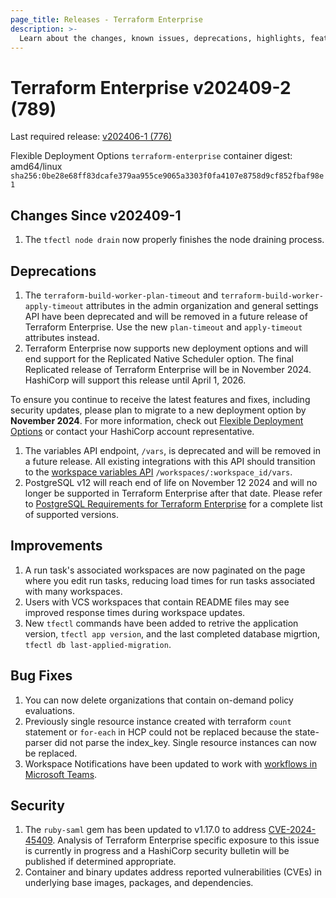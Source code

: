 ```yaml
---
page_title: Releases - Terraform Enterprise
description: >-
  Learn about the changes, known issues, deprecations, highlights, features, improvements, bug fixes, and security fixes for the v202409-2 (789) release.
---
```


# Terraform Enterprise v202409-2 (789)

Last required release: [v202406-1 (776)](/terraform/enterprise/releases/2024/v202406-1)

Flexible Deployment Options `terraform-enterprise` container digest: amd64/linux `sha256:0be28e68ff83dcafe379aa955ce9065a3303f0fa4107e8758d9cf852fbaf98e1`

## Changes Since v202409-1
1. The `tfectl node drain` now properly finishes the node draining process. 

## Deprecations

1. The `terraform-build-worker-plan-timeout` and `terraform-build-worker-apply-timeout` attributes in the admin organization and general settings API have been deprecated and will be removed in a future release of Terraform Enterprise. Use the new `plan-timeout` and `apply-timeout` attributes instead.
1. Terraform Enterprise now supports new deployment options and will end support for the Replicated Native Scheduler option. The final Replicated release of Terraform Enterprise will be in November 2024. HashiCorp will support this release until April 1, 2026.

  To ensure you continue to receive the latest features and fixes, including security updates, please plan to migrate to a new deployment option by **November 2024**. For more information, check out [Flexible Deployment Options](/terraform/enterprise/flexible-deployments/) or contact your HashiCorp account representative.
1. The variables API endpoint, `/vars`, is deprecated and will be removed in a future release. All existing integrations with this API should transition to the [workspace variables API](/terraform/cloud-docs/api-docs/workspace-variables) `/workspaces/:workspace_id/vars`.
1. PostgreSQL v12 will reach end of life on November 12 2024 and will no longer be supported in Terraform Enterprise after that date. Please refer to [PostgreSQL Requirements for Terraform Enterprise](/terraform/enterprise/flexible-deployments/install/requirements/data-storage/postgres-requirements) for a complete list of supported versions.


## Improvements

1. A run task's associated workspaces are now paginated on the page where you edit run tasks, reducing load times for run tasks associated with many workspaces.
1. Users with VCS workspaces that contain README files may see improved response times during workspace updates.
1. New `tfectl` commands have been added to retrive the application version, `tfectl app version`, and the last completed database migrtion, `tfectl db last-applied-migration`.


## Bug Fixes

1. You can now delete organizations that contain on-demand policy evaluations.
1. Previously single resource instance created with terraform `count` statement or `for-each`  in HCP could not be replaced because the state-parser did not parse the index_key. Single resource instances can now be replaced.
1. Workspace Notifications have been updated to work with [workflows in Microsoft Teams](https://devblogs.microsoft.com/microsoft365dev/retirement-of-office-365-connectors-within-microsoft-teams/).


## Security

1. The `ruby-saml` gem has been updated to v1.17.0 to address [CVE-2024-45409](https://github.com/advisories/GHSA-jw9c-mfg7-9rx2). Analysis of Terraform Enterprise specific exposure to this issue is currently in progress and a HashiCorp security bulletin will be published if determined appropriate.
1. Container and binary updates address reported vulnerabilities (CVEs) in underlying base images, packages, and dependencies.
